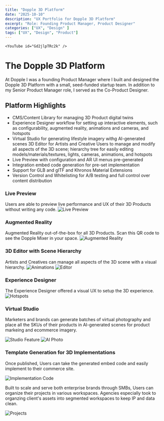 ```yaml
---
title: "Dopple 3D Platform"
date: "2025-10-10"
description: "UX Portfolio for Dopple 3D Platform"
excerpt: "Role: Founding Product Manager, Product Designer"
categories: ["UX", "Design" ]
tags: ["UX", "Design", "Product"]
---
```


    <YouTube id="Gd2jlpTRc2k" />

# The Dopple 3D Platform
At Dopple I was a founding Product Manager where I built and designed the Dopple 3D Platform with a small, seed-funded startup team. 
In addition to my Senior Product Manager role, I served as the Co-Product Designer.

## Platform Highlights
* CMS/Content Library for managing 3D Product digital twins
* Experience Designer workflow for setting up interactive elements, such as configurability, augmented reality, animations and cameras, and hotspots
* Virtual Studio for generating lifestyle imagery withg AI-generated scenes
3D Editor for Artists and Creative Users to manage and modify all aspects of the 3D scene; hierarchy tree for easily editing models/materials/textures, lights, cameras, animations, and hotspots
* Live Preview with configuration and AR UI menus pre-generated
* Integration embed code generation for pre-set implementation
* Support for GLB and glTF and Khronos Material Extensions 
* Version Control and Whitelisting for A/B testing and full control over content distribution

### Live Preview
Users are able to preview live performance and UX of their 3D Products without writing any code.
![Live Preview](../../assets/blogImg/Dopple-LivePreview.png)

### Augmented Reality
Augmented Reality out-of-the-box for all 3D Products. Scan this QR code to see the Dopple Mixer in your space.
![Augmented Reality](../../assets/blogImg/mixerAR.png)

### 3D Editor with Scene Hierarchy
Artists and Creatives can manage all aspects of the 3D scene with a visual hierarchy.
![Animations](../../assets/blogImg/Dopple-Animation.png)
![Editor](../../assets/blogImg/Dopple-Editor.png)

### Experience Designer
The Experience Designer offered a visual UX to setup the 3D experience.
![Hotspots](../../assets/blogImg/Dopple-Hotspots.png)

### Virtual Studio
Marketers and brands can generate batches of virtual photography and place all the SKUs of their products in AI-generated scenes for product markeing and ecommerce imagery.

![Studio Feature](../../assets/blogImg/Dopple-VirtualStudio.png)
![AI Photo](../../assets/blogImg/Dopple-VirtualStudio-AI.png)

### Template Generation for 3D Implementations 
Once published, Users can take the generated embed code and easily implement to their commerce site.

![Implementation Code](../../assets/blogImg/Dopple-Implementation.png)

Built to scale and serve both enterprise brands through SMBs, Users can organize their projects in various workspaces. Agencies especially took to organzing client's assets into segmented workspaces to keep IP and data clean.

![Projects](../../assets/blogImg/WorkspaceHome.png)




